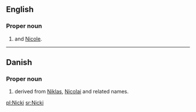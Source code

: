 ==English==

===Proper noun===
{{en-proper noun}}

# {{given name|female|diminutive=Nicola}} and [[Nicole]].
----

==Danish==

===Proper noun===
{{infl|da|proper noun}}

# {{given name|male|lang=da}} derived from [[Niklas]], [[Nicolai]] and related names.

[[pl:Nicki]]
[[sr:Nicki]]